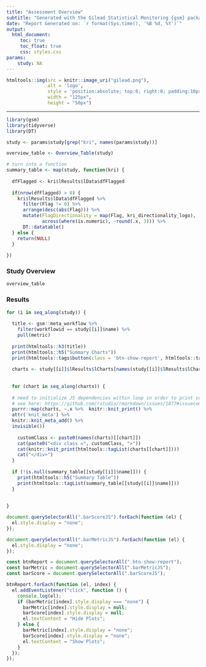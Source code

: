 ```yaml
---
title: "Assessment Overview"
subtitle: "Generated with the Gilead Statistical Monitoring {gsm} package"
date: "Report Generated on: `r format(Sys.time(), '%B %d, %Y')`"
output:
  html_document:
     toc: true
     toc_float: true
     css: styles.css
params:
    study: NA
---
```

```r
htmltools::img(src = knitr::image_uri("gilead.png"), 
               alt = 'logo', 
               style = 'position:absolute; top:0; right:0; padding:10px;', 
               width = "125px", 
               height = "50px")
```
---

```r
library(gsm)
library(tidyverse)
library(DT)

study <- params$study[grep("kri", names(params$study))]

overview_table <- Overview_Table(study) 

# turn into a function
summary_table <- map(study, function(kri) {
  
  dfFlagged <- kri$lResults$lData$dfFlagged 
  
  if(nrow(dfFlagged) > 0) {
    kri$lResults$lData$dfFlagged %>% 
      filter(Flag != 0) %>% 
      arrange(desc(abs(Flag))) %>% 
      mutate(FlagDirectionality = map(Flag, kri_directionality_logo), 
             across(where(is.numeric), ~round(.x, 3))) %>% 
      DT::datatable()
  } else {
    return(NULL)
  }
  
})
```

### Study Overview
<div class="gsm-overview-table">
```r
overview_table
```
</div>

### Results

```r
for (i in seq_along(study)) {
  
  title <- gsm::meta_workflow %>% 
    filter(workflowid == study[[i]]$name) %>% 
    pull(metric)
  
  print(htmltools::h3(title))
  print(htmltools::h5("Summary Charts"))
  print(htmltools::tags$button(class = 'btn-show-report', htmltools::tags$i(class = "fa fa-cloud"), "Show Plots"))
  
  charts <- study[[i]]$lResults$lCharts[names(study[[i]]$lResults$lCharts) %in% c("scatterJS", "barMetricJS", "barScoreJS")]
  
  
  for (chart in seq_along(charts)) {
    
  # need to initialize JS dependencies within loop in order to print correctly
  # see here: https://github.com/rstudio/rmarkdown/issues/1877#issuecomment-678996452
  purrr::map(charts, ~.x %>%  knitr::knit_print() %>%
  attr('knit_meta') %>%
  knitr::knit_meta_add() %>%
  invisible())
  
    customClass <- paste0(names(charts)[[chart]])
    cat(paste0("<div class =", customClass, ">"))
    cat(knitr::knit_print(htmltools::tagList(charts[[chart]])))
    cat("</div>")
  }
  
  if (!is.null(summary_table[[study[[i]]$name]])) {
    print(htmltools::h5("Summary Table"))
    print(htmltools::tagList(summary_table[[study[[i]]$name]]))
  }
  
  
}
```

```js
document.querySelectorAll(".barScoreJS").forEach(function (el) {
  el.style.display = "none";
});

document.querySelectorAll(".barMetricJS").forEach(function (el) {
  el.style.display = "none";
});

const btnReport = document.querySelectorAll(".btn-show-report");
const barMetric = document.querySelectorAll(".barMetricJS");
const barScore = document.querySelectorAll(".barScoreJS");

btnReport.forEach(function (el, index) {
  el.addEventListener("click", function () {
    console.log(el);
    if (barMetric[index].style.display === "none") {
      barMetric[index].style.display = null;
      barScore[index].style.display = null;
      el.textContent = "Hide Plots";
    } else {
      barMetric[index].style.display = "none";
      barScore[index].style.display = "none";
      el.textContent = "Show Plots";
    }
  });
});


```
